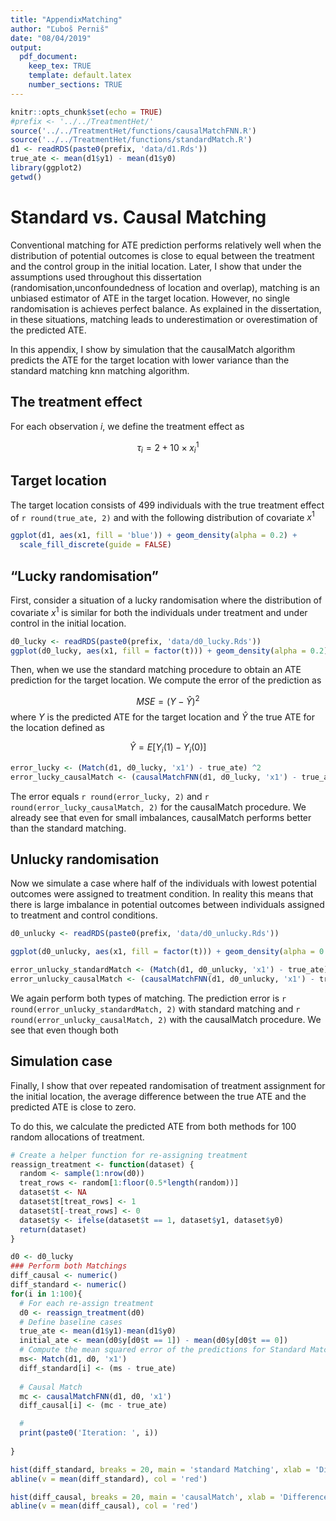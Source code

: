 ```yaml
---
title: "AppendixMatching"
author: "Ľuboš Perniš"
date: "08/04/2019"
output:
  pdf_document:
    keep_tex: TRUE
    template: default.latex
    number_sections: TRUE
---
```


```r
knitr::opts_chunk$set(echo = TRUE)
#prefix <- '../../TreatmentHet/'
source('../../TreatmentHet/functions/causalMatchFNN.R')
source('../../TreatmentHet/functions/standardMatch.R')
d1 <- readRDS(paste0(prefix, 'data/d1.Rds'))
true_ate <- mean(d1$y1) - mean(d1$y0)
library(ggplot2)
getwd()
```

# Standard vs. Causal Matching

Conventional matching for ATE prediction performs relatively well when the distribution of potential outcomes is close to equal between the treatment and the control group in the initial location. Later, I show that under the assumptions used throughout this dissertation (randomisation,unconfoundedness of location and overlap), matching is an unbiased estimator of ATE in the target location. However, no single randomisation is achieves perfect balance. As explained in the dissertation, in these situations, matching leads to underestimation or overestimation of the predicted ATE.

In this appendix, I show by simulation that the causalMatch algorithm predicts the ATE for the target location with lower variance than the standard matching knn matching algorithm. 

## The treatment effect
For each observation $i$, we define the treatment effect as

$$
\tau_i = 2 + 10 \times x^1_i
$$

## Target location
The target location consists of 499 individuals with the true treatment effect of `r round(true_ate, 2)` and with the following distribution of covariate $x^1$

```r
ggplot(d1, aes(x1, fill = 'blue')) + geom_density(alpha = 0.2) + 
  scale_fill_discrete(guide = FALSE)
```



## "Lucky randomisation"

First, consider a situation of a lucky randomisation where the distribution of covariate $x^1$ is similar for both the individuals under treatment and under control in the initial location. 

```r
d0_lucky <- readRDS(paste0(prefix, 'data/d0_lucky.Rds'))
ggplot(d0_lucky, aes(x1, fill = factor(t))) + geom_density(alpha = 0.2) + scale_fill_discrete(name = 'Treatment')
```

Then, when we use the standard matching procedure to obtain an ATE prediction for the target location. We compute the error of the prediction as

$$
MSE = (Y - \hat{Y}) ^ 2
$$
where ${Y}$ is the predicted ATE for the target location and $\hat{Y}$ the true ATE for the location defined as

$$
\hat{Y} = E[Y_i (1) - Y_i(0)]
$$

```r
error_lucky <- (Match(d1, d0_lucky, 'x1') - true_ate) ^2 
error_lucky_causalMatch <- (causalMatchFNN(d1, d0_lucky, 'x1') - true_ate) ^ 2
```

The error equals `r round(error_lucky, 2)` and `r round(error_lucky_causalMatch, 2)` for the causalMatch procedure. We already see that even for small imbalances, causalMatch performs better than the standard matching.  

## Unlucky randomisation
Now we simulate a case where half of the individuals with lowest potential outcomes were assigned to treatment condition. In reality this means that there is large imbalance in potential outcomes between individuals assigned to treatment and control conditions.

```r
d0_unlucky <- readRDS(paste0(prefix, 'data/d0_unlucky.Rds'))
```

```r
ggplot(d0_unlucky, aes(x1, fill = factor(t))) + geom_density(alpha = 0.2) + scale_fill_discrete(name = 'Treatment')
```


```r
error_unlucky_standardMatch <- (Match(d1, d0_unlucky, 'x1') - true_ate) ^2 
error_unlucky_causalMatch <- (causalMatchFNN(d1, d0_unlucky, 'x1') - true_ate) ^ 2
```

We again perform both types of matching. The prediction error is `r round(error_unlucky_standardMatch, 2)` with standard matching and `r round(error_unlucky_causalMatch, 2)` with the causalMatch procedure. We see that even though both 

## Simulation case
Finally, I show that over repeated randomisation of treatment assignment for the initial location, the average difference between the true ATE and the predicted ATE is close to zero. 

To do this, we calculate the predicted ATE from both methods for 100 random allocations of treatment. 

```r
# Create a helper function for re-assigning treatment
reassign_treatment <- function(dataset) {
  random <- sample(1:nrow(d0))
  treat_rows <- random[1:floor(0.5*length(random))]
  dataset$t <- NA
  dataset$t[treat_rows] <- 1
  dataset$t[-treat_rows] <- 0
  dataset$y <- ifelse(dataset$t == 1, dataset$y1, dataset$y0)
  return(dataset)
}
```

```r
d0 <- d0_lucky
### Perform both Matchings
diff_causal <- numeric()
diff_standard <- numeric()
for(i in 1:100){
  # For each re-assign treatment
  d0 <- reassign_treatment(d0)
  # Define baseline cases
  true_ate <- mean(d1$y1)-mean(d1$y0)
  initial_ate <- mean(d0$y[d0$t == 1]) - mean(d0$y[d0$t == 0])
  # Compute the mean squared error of the predictions for Standard Match with reassignment
  ms<- Match(d1, d0, 'x1')
  diff_standard[i] <- (ms - true_ate)
  
  # Causal Match
  mc <- causalMatchFNN(d1, d0, 'x1')
  diff_causal[i] <- (mc - true_ate)

  #
  print(paste0('Iteration: ', i))
  
}
```

```r
hist(diff_standard, breaks = 20, main = 'standard Matching', xlab = 'Difference')
abline(v = mean(diff_standard), col = 'red')
```

```r
hist(diff_causal, breaks = 20, main = 'causalMatch', xlab = 'Difference')
abline(v = mean(diff_causal), col = 'red')
```

